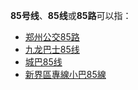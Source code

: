 {{线路名消歧义}}
'''85号线'''、'''85线'''或'''85路'''可以指：
* [[郑州公交85路|郑州公交85路]]
* [[九龙巴士85线|九龙巴士85线]]
* [[城巴85线|城巴85线]]
* [[新界區專線小巴85線|新界區專線小巴85線]]

{{disambig|cat=四字路线名消歧义}}